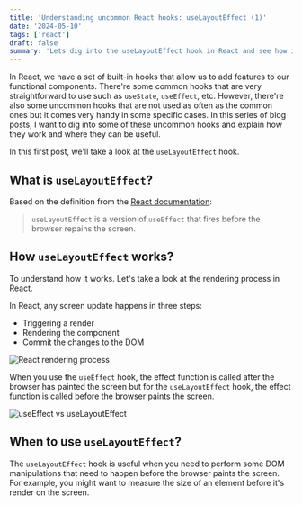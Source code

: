 ```yaml
---
title: 'Understanding uncommon React hooks: useLayoutEffect (1)'
date: '2024-05-10'
tags: ['react']
draft: false
summary: 'Lets dig into the useLayoutEffect hook in React and see how it differs from useEffect.'
---
```


In React, we have a set of built-in hooks that allow us to add features to our functional components. There're some common hooks that are very straightforward to use such as `useState`, `useEffect`, etc. However, there're also some uncommon hooks that are not used as often as the common ones but it comes very handy in some specific cases. In this series of blog posts, I want to dig into some of these uncommon hooks and explain how they work and where they can be useful.

In this first post, we'll take a look at the `useLayoutEffect` hook.

## What is `useLayoutEffect`?

Based on the definition from the [React documentation](https://react.dev/reference/react/useLayoutEffect):

> `useLayoutEffect` is a version of `useEffect` that fires before the browser repains the screen.

## How `useLayoutEffect` works?

To understand how it works. Let's take a look at the rendering process in React.

In React, any screen update happens in three steps:

- Triggering a render
- Rendering the component
- Commit the changes to the DOM

![React rendering process](/static/images/blog/react-rendering-process.png)

When you use the `useEffect` hook, the effect function is called after the browser has painted the screen but for the `useLayoutEffect` hook, the effect function is called before the browser paints the screen.

![useEffect vs useLayoutEffect](/static/images/blog/useeffect-uselayouteffect.png)


## When to use `useLayoutEffect`?

The `useLayoutEffect` hook is useful when you need to perform some DOM manipulations that need to happen before the browser paints the screen. For example, you might want to measure the size of an element before it's render on the screen.

